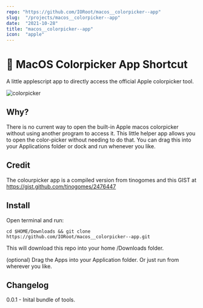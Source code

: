 ```yaml
---
repo: "https://github.com/IORoot/macos__colorpicker--app"
slug:  "/projects/macos__colorpicker--app"
date:  "2021-10-28"
title: "macos__colorpicker--app"
icon:  "apple"
---
```

# 🌈 MacOS Colorpicker App Shortcut

A little applescript app to directly access the official Apple colorpicker tool.

![colorpicker](docs/colorpicker.png)


## Why?

There is no current way to open the built-in Apple macos colorpicker without using another program to access it. 
This little helper app allows you to open the color-picker without needing to do that. You can drag this into your Applications folder or dock and run whenever you like.


## Credit

The colourpicker app is a compiled version from tinogomes and this GIST at https://gist.github.com/tinogomes/2476447

## Install

Open terminal and run:
```
cd $HOME/Downloads && git clone https://github.com/IORoot/macos__colorpicker--app.git
```
This will download this repo into your home /Downloads folder.

(optional) Drag the Apps into your Application folder. Or just run from wherever you like.

## Changelog

0.0.1 - Inital bundle of tools.